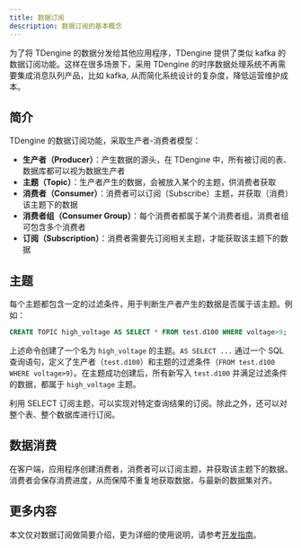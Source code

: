 ```yaml
---
title: 数据订阅
description: 数据订阅的基本概念
---
```


为了将 TDengine 的数据分发给其他应用程序，TDengine 提供了类似 kafka 的数据订阅功能。这样在很多场景下，采用 TDengine 的时序数据处理系统不再需要集成消息队列产品，比如 kafka, 从而简化系统设计的复杂度，降低运营维护成本。

## 简介

TDengine 的数据订阅功能，采取生产者-消费者模型：

- **生产者（Producer）**：产生数据的源头，在 TDengine 中，所有被订阅的表、数据库都可以视为数据生产者
- **主题（Topic）**：生产者产生的数据，会被放入某个的主题，供消费者获取
- **消费者（Consumer）**：消费者可以订阅（Subscribe）主题，并获取（消费）该主题下的数据
- **消费者组（Consumer Group）**：每个消费者都属于某个消费者组，消费者组可包含多个消费者
- **订阅（Subscription）**：消费者需要先订阅相关主题，才能获取该主题下的数据

## 主题

每个主题都包含一定的过滤条件，用于判断生产者产生的数据是否属于该主题。例如：

```sql
CREATE TOPIC high_voltage AS SELECT * FROM test.d100 WHERE voltage>9;
```

上述命令创建了一个名为 `high_voltage` 的主题。`AS SELECT ...` 通过一个 SQL 查询语句，定义了生产者（`test.d100`）和主题的过滤条件（`FROM test.d100 WHERE voltage>9`）。在主题成功创建后，所有新写入 `test.d100` 并满足过滤条件的数据，都属于 `high_voltage` 主题。

利用 SELECT 订阅主题，可以实现对特定查询结果的订阅。除此之外，还可以对整个表、整个数据库进行订阅。

## 数据消费

在客户端，应用程序创建消费者，消费者可以订阅主题，并获取该主题下的数据。消费者会保存消费进度，从而保障不重复地获取数据，与最新的数据集对齐。

## 更多内容

本文仅对数据订阅做简要介绍，更为详细的使用说明，请参考[开发指南](../../develop/tmq)。